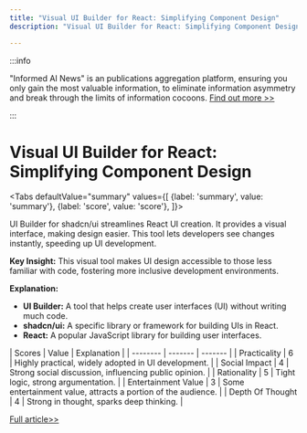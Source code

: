 ```yaml
---
title: "Visual UI Builder for React: Simplifying Component Design"
description: "Visual UI Builder for React: Simplifying Component Design"

---
```



:::info

"Informed AI News" is an publications aggregation platform, ensuring you only gain the most valuable information, to eliminate information asymmetry and break through the limits of information cocoons.  [Find out more >>](/)

:::

# Visual UI Builder for React: Simplifying Component Design


<Tabs
	defaultValue="summary"
	values={[
	{label: 'summary', value: 'summary'},
	{label: 'score', value: 'score'},
]}>
<TabItem value="summary">


UI Builder for shadcn/ui streamlines React UI creation. It provides a visual interface, making design easier. This tool lets developers see changes instantly, speeding up UI development.

**Key Insight:** This visual tool makes UI design accessible to those less familiar with code, fostering more inclusive development environments.

**Explanation:**
- **UI Builder:** A tool that helps create user interfaces (UI) without writing much code.
- **shadcn/ui:** A specific library or framework for building UIs in React.
- **React:** A popular JavaScript library for building user interfaces.
</TabItem>
<TabItem value="score">
	| Scores     | Value   | Explanation |
	| -------- | ------- | ------- |
	| Practicality  | 6    | Highly practical, widely adopted in UI development.    |
	| Social Impact | 4     | Strong social discussion, influencing public opinion.    |
	| Rationality    | 5    | Tight logic, strong argumentation.    |
	| Entertainment Value    | 3    | Some entertainment value, attracts a portion of the audience.    |
	| Depth Of Thought    | 4    | Strong in thought, sparks deep thinking.    |
</TabItem>
</Tabs>

[Full article>>](https://github.com/olliethedev/ui-builder)
